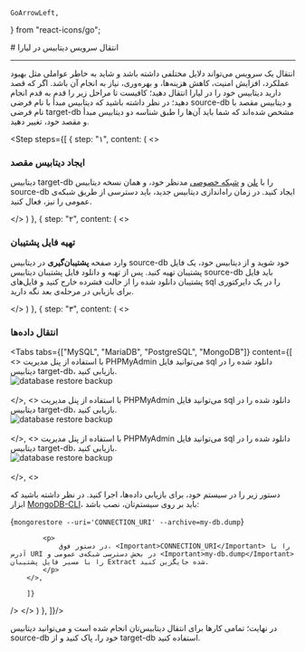     GoArrowLeft,
} from "react-icons/go";


<Layout>
<Head>
<title>مستندات انتقال سرویس دیتابیس - لیارا</title>
<meta property="og:title" content="مستندات خدمات رایانش ابری لیارا" />
<meta property="og:description" content="مستندات انتقال قدم به قدم سرویس دیتابیس لیارا"  />
<meta property="og:image" content="https://media.liara.ir/logos/liara-poster.jpg" />
</Head>
# انتقال سرویس دیتابیس در لیارا

<hr className="mb-2" />
انتقال یک سرویس می‌تواند دلایل مختلفی داشته باشد و شاید به خاطر عواملی مثل بهبود عملکرد، افزایش امنیت، کاهش هزینه‌ها، و بهره‌وری، نیاز به انجام آن باشد. 
اگر که قصد دارید دیتابیس خود را در لیارا انتقال دهید؛ کافیست تا مراحل زیر را قدم به قدم انجام دهید؛ در نظر داشته باشید که دیتابیس مبدأ با نام فرضی <Important>source-db</Important> و دیتابیس مقصد با نام فرضی <Important>target-db</Important> مشخص شده‌اند که شما باید آن‌‌ها را طبق شناسه دو دیتابیس مبدأ و مقصد خود، تغییر دهید.

<Step  steps={[
    {
    step: "۱",
    content: (
    <>
            <h3>ایجاد دیتابیس مقصد</h3>
            <p>
            دیتابیس <Important>target-db</Important> را با <a href="/dbaas/details/plans/about" className="text-[#2196f3] ">پلن</a> و <a href="/dbaas/details/private-network" className="text-[#2196f3] ">شبکه خصوصی</a> مدنظر خود، و همان نسخه دیتابیس <Important>source-db</Important> ایجاد کنید.
            در زمان راه‌اندازی دیتابیس جدید، باید دسترسی از طریق شبکه‌ی عمومی را نیز، فعال کنید.
            </p>
    </>
    )
    },
    {
    step: "۲",
    content: (
    <>
            <h3>تهیه فایل پشتیبان</h3>
            <p>
                وارد صفحه <b>پشتیبان‌گیری</b> در دیتابیس <Important>source-db</Important> خود شوید و از دیتابیس خود، یک فایل پشتیبان تهیه کنید. پس از تهیه و دانلود فایل پشتیبان دیتابیس <Important>source-db</Important> باید فایل پشتیبان دانلود شده را از حالت فشرده خارج کنید و فایل‌های <Important>sql</Important> را در یک دایرکتوری برای بازیابی در مرحله‌ی بعد نگه‌ دارید.
            </p>
    </>
    )
    },
    {
    step: "۳",
    content: (
    <>
        <h3>انتقال داده‌ها</h3>
        <Tabs 
        tabs={["MySQL", "MariaDB", "PostgreSQL", "MongoDB"]} 
        content={[
        <>
            با استفاده از پنل مدیریت PHPMyAdmin می‌توانید فایل sql دانلود شده را در دیتابیس <Important>target-db</Important>، بازیابی کنید.
            <div className="h-2" />
            <img
                src="https://media.liara.ir/old/mariadb/restore-backup-into-mariadb-database-with-phpmyadmin.gif"
                alt="database restore backup"
            />    
            <div className="h-2" />    
        </>,
        <>
            با استفاده از پنل مدیریت PHPMyAdmin می‌توانید فایل sql دانلود شده را در دیتابیس <Important>target-db</Important>، بازیابی کنید.
            <div className="h-2" />
            <img
                src="https://media.liara.ir/old/mariadb/restore-backup-into-mariadb-database-with-phpmyadmin.gif"
                alt="database restore backup"
            />    
            <div className="h-2" />    
        </>,
        <>
            با استفاده از پنل مدیریت PHPMyAdmin می‌توانید فایل sql دانلود شده را در دیتابیس <Important>target-db</Important>، بازیابی کنید.
            <div className="h-2" />
            <img
                src="https://media.liara.ir/old/postgresql/restore-backup-into-postgresql-database-with-pgadmin.gif"
                alt="database restore backup"
            />   
            <div className="h-2" />    
        </>,
        <>
            <p>
                دستور زیر را در سیستم خود، برای بازیابی داده‌ها، اجرا کنید. در نظر داشته باشید که ابزار <a href="/dbaas/mongodb/how-tos/connect-via-cli/mongosh" className="text-[#2196f3] ">MongoDB-CLI</a>، باید بر روی سیستم‌تان، نصب باشد:
            </p>
            <div className="h-2" />
            <div dir="ltr">
            <Highlight className="bash">
            {`mongorestore --uri='CONNECTION_URI' --archive=my-db.dump`}
            </Highlight>
            </div>
            <Asciinema id="mongodb-restore" />

            <p>
                در دستور فوق، <Important>CONNECTION_URI</Important> را با آدرس URI در بخش دسترسی شبکه‌ی عمومی و <Important>my-db.dump</Important> را با مسیر فایل پشتیبان Extract شده جایگزین کنید.
            </p>
        </>,
        
        ]} 
/>
    </>
    )
    },
]}/>
<div className="h-4" />
در نهایت؛ تمامی کارها برای انتقال دیتابیس‌تان انجام شده است و می‌توانید دیتابیس <Important>source-db</Important> خود را، پاک کنید و از <Important>target-db</Important> استفاده کنید.

</Layout>